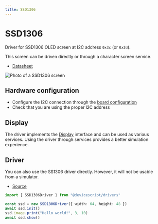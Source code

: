 ```yaml
---
title: SSD1306
---
```


# SSD1306

Driver for SSD1306 OLED screen at I2C address `0x3c` (or `0x3d`).

This screen can be driven directly or through a character screen service.

-   [Datasheet](https://www.digikey.com/htmldatasheets/production/2047793/0/0/1/ssd1306.html)

![Photo of a SSD1306 screen](./ssd1306.png)

## Hardware configuration

-   Configure the I2C connection through the [board configuration](/developer/board-configuration)
-   Check that you are using the proper I2C address

## Display

The driver implements the [Display](/developer/graphics/display) interface and can be used as various services.
Using the driver through services provides a better simulation experience.

## Driver

You can also use the SS1306 driver directly. However, it will not be usable from a simulator.

-   [Source](https://github.com/microsoft/devicescript/blob/main/packages/drivers/src/ssd1306.ts)

```ts
import { SSD1306Driver } from "@devicescript/drivers"

const ssd = new SSD1306Driver({ width: 64, height: 48 })
await ssd.init()
ssd.image.print("Hello world!", 3, 10)
await ssd.show()
```
